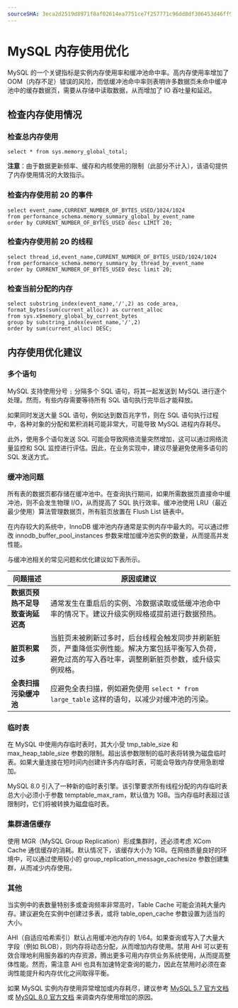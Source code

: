 ```yaml
---
sourceSHA: 3eca2d2519d8971f8af02614ea7751ce7f257771c96dd8df306453d46ff960f3
---
```


# MySQL 内存使用优化

MySQL 的一个关键指标是实例内存使用率和缓冲池命中率。高内存使用率增加了 OOM（内存不足）错误的风险，而低缓冲池命中率则表明许多数据页未命中缓冲池中的缓存数据页，需要从存储中读取数据，从而增加了 IO 吞吐量和延迟。

## 检查内存使用情况

### 检查总内存使用

```
select * from sys.memory_global_total;
```

**注意**：由于数据更新频率、缓存和内核使用的限制（此部分不计入），该语句提供了内存使用情况的大致指示。

### 检查内存使用前 20 的事件

```
select event_name,CURRENT_NUMBER_OF_BYTES_USED/1024/1024
from performance_schema.memory_summary_global_by_event_name
order by CURRENT_NUMBER_OF_BYTES_USED desc LIMIT 20;
```

### 检查内存使用前 20 的线程

```
select thread_id,event_name,CURRENT_NUMBER_OF_BYTES_USED/1024/1024
from performance_schema.memory_summary_by_thread_by_event_name
order by CURRENT_NUMBER_OF_BYTES_USED desc limit 20;
```

### 检查当前分配的内存

```
select substring_index(event_name,'/',2) as code_area, format_bytes(sum(current_alloc)) as current_alloc
from sys.x$memory_global_by_current_bytes
group by substring_index(event_name,'/',2)
order by sum(current_alloc) DESC;
```

## 内存使用优化建议

### 多个语句

MySQL 支持使用分号 `;` 分隔多个 SQL 语句，将其一起发送到 MySQL 进行逐个处理。然而，有些内存需要等待所有 SQL 语句执行完毕后才能释放。

如果同时发送大量 SQL 语句，例如达到数百兆字节，则在 SQL 语句执行过程中，各种对象的分配和累积消耗可能非常大，可能导致 MySQL 进程内存耗尽。

此外，使用多个语句发送 SQL 可能会导致网络流量突然增加，这可以通过网络流量监控和 SQL 监控进行评估。因此，在业务实现中，建议尽量避免使用多语句的 SQL 发送方式。

### 缓冲池问题

所有表的数据页都存储在缓冲池中。在查询执行期间，如果所需数据页直接命中缓冲池，则不会发生物理 I/O，从而提高了 SQL 执行效率。缓冲池使用 LRU（最近最少使用）算法管理数据页，所有脏页放置在 Flush List 链表中。

在内存较大的系统中，InnoDB 缓冲池内存通常是实例内存中最大的。可以通过修改 innodb\_buffer\_pool\_instances 参数来增加缓冲池实例的数量，从而提高并发性能。

与缓冲池相关的常见问题和优化建议如下表所示。

| 问题描述                                                       | 原因或建议                                                                                                                                                                                                                                                                                                           |
| ------------------------------------------------------------ | -------------------------------------------------------------------------------------------------------------------------------------------------------------------------------------------------------------------------------------------------------------------------------------------------------------------- |
| **数据页预热不足导致查询延迟高**                             | 通常发生在重启后的实例、冷数据读取或低缓冲池命中率的情况下。建议升级实例规格或提前进行数据预热。                                                                                                                                                                                                                       |
| **脏页积累过多**                                             | 当脏页未被刷新过多时，后台线程会触发同步并刷新脏页，严重降低实例性能。解决方案包括平衡写入负荷，避免过高的写入吞吐率，调整刷新脏页参数，或升级实例规格。                                                                                                                                                |
| **全表扫描污染缓冲池**                                      | 应避免全表扫描，例如避免使用 `select * from large_table` 这样的语句，以减少对缓冲池的污染。                                                                                                                                                                                                                       |

### 临时表

在 MySQL 中使用内存临时表时，其大小受 tmp\_table\_size 和 max\_heap\_table\_size 参数的限制。超出该参数限制的临时表将转换为磁盘临时表。如果大量连接在短时间内创建许多内存临时表，可能会导致内存使用急剧增加。

MySQL 8.0 引入了一种新的临时表引擎。该引擎要求所有线程分配的内存临时表总大小必须小于参数 temptable\_max\_ram，默认值为 1GB。当内存临时表超过该限制时，它们将被转换为磁盘临时表。

### 集群通信缓存

使用 MGR（MySQL Group Replication）形成集群时，还必须考虑 XCom Cache 通信缓存的消耗。默认情况下，该缓存大小为 1GB。在网络质量良好的环境中，可以通过使用较小的 group\_replication\_message\_cachesize 参数创建集群，从而减少内存使用。

### 其他

当实例中的表数量特别多或查询频率非常高时，Table Cache 可能会消耗大量内存。建议避免在实例中创建过多表，或将 table\_open\_cache 参数设置为适当的大小。

AHI（自适应哈希索引）默认占用缓冲池内存的 1/64。如果查询或写入了大量大字段（例如 BLOB），则内存将动态分配，从而增加内存使用。禁用 AHI 可以更有效合理地利用服务器的内存资源，腾出更多可用内存供业务系统使用，从而提高整体性能。然而，需注意 AHI 也具有加速特定查询的能力，因此在禁用时必须在查询性能提升和内存优化之间取得平衡。

如果 MySQL 实例内存使用异常增加或内存耗尽，建议参考 [MySQL 5.7 官方文档](https://dev.mysql.com/doc/refman/5.7/en/optimizing-innodb-diskio.html) 或 [MySQL 8.0 官方文档](https://dev.mysql.com/doc/refman/8.0/en/optimizing-innodb-diskio.html) 来调查内存使用增加的原因。
